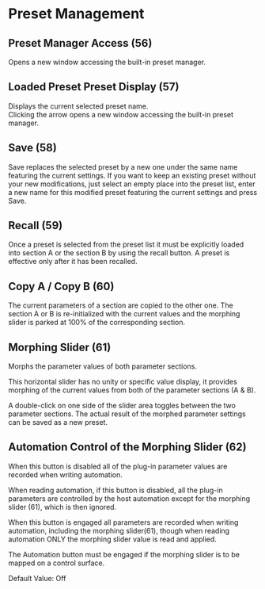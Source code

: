 # Preset Management

## Preset Manager Access (56)
Opens a new window accessing the built-in preset manager.

## Loaded Preset Preset Display (57)
Displays the current selected preset name.  
Clicking the arrow opens a new window accessing the built-in preset manager.

## Save (58)
Save replaces the selected preset by a new one under the same name featuring the current settings. If you want to 
keep an existing preset without your new modifications, just select an empty place into the preset list, enter a new 
name for this modified preset featuring the current settings and press Save.

## Recall (59)
Once a preset is selected from the preset list it must be explicitly loaded into section A or the section B by using the 
recall button. A preset is effective only after it has been recalled.

## Copy A / Copy B (60)
The current parameters of a section are copied to the other one. The section A or B is re-initialized with the current 
values and the morphing slider is parked at 100% of the corresponding section.

## Morphing Slider (61)
Morphs the parameter values of both parameter sections.

This horizontal slider has no unity or specific value display, it provides morphing of the current values from both of 
the parameter sections (A & B).

A double-click on one side of the slider area toggles between the two parameter sections. The actual result of the 
morphed parameter settings can be saved as a new preset.

## Automation Control of the Morphing Slider (62)
When this button is disabled all of the plug-in parameter values are recorded when writing automation. 

When reading automation, if this button is disabled, all the plug-in parameters are controlled by the host automation 
except for the morphing slider (61), which is then ignored.

When this button is engaged all parameters are recorded when writing automation, including the morphing slider(61), 
though when reading automation ONLY the morphing slider value is read and applied.

The Automation button must be engaged if the morphing slider is to be mapped on a control surface.

Default Value: Off
